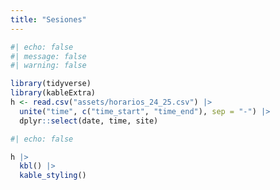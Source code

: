 ```yaml
---
title: "Sesiones"
---
```


```r
#| echo: false
#| message: false
#| warning: false

library(tidyverse)
library(kableExtra)
h <- read.csv("assets/horarios_24_25.csv") |> 
  unite("time", c("time_start", "time_end"), sep = "-") |> 
  dplyr::select(date, time, site)
```

```r
#| echo: false

h |> 
  kbl() |> 
  kable_styling()
```

